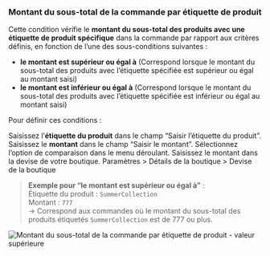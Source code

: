 ### Montant du sous-total de la commande par étiquette de produit

Cette condition vérifie le **montant du sous-total des produits avec une étiquette de produit spécifique** dans la commande par rapport aux critères définis, en fonction de l’une des sous-conditions suivantes :

- **le montant est supérieur ou égal à** (Correspond lorsque le montant du sous-total des produits avec l’étiquette spécifiée est supérieur ou égal au montant saisi)
- **le montant est inférieur ou égal à** (Correspond lorsque le montant du sous-total des produits avec l’étiquette spécifiée est inférieur ou égal au montant saisi)

Pour définir ces conditions :

<Steps>
  <Step title="Saisir l’étiquette du produit">
    Saisissez l’<strong>étiquette du produit</strong> dans le champ “Saisir l’étiquette du produit”.
  </Step>

  <Step title="Saisir le montant">
    Saisissez le <strong>montant</strong> dans le champ “Saisir le montant”.
  </Step>

  <Step title="Sélectionner l’option de comparaison">
    Sélectionnez l’option de comparaison dans le menu déroulant.
  </Step>
</Steps>

<Note>
  Saisissez le montant dans la devise de votre boutique. Paramètres > Détails de la boutique > Devise de la boutique
</Note>

> **Exemple pour “le montant est supérieur ou égal à”** :  
> Étiquette du produit : `SummerCollection`  
> Montant : `777`  
> → Correspond aux commandes où le montant du sous-total des produits étiquetés `SummerCollection` est de 777 ou plus.

<img
  src="/images/essentials/condition-sets/order-subtotal-amount-per-product-tag-has-greater-value.webp"
  alt="Montant du sous-total de la commande par étiquette de produit - valeur supérieure"
/>
